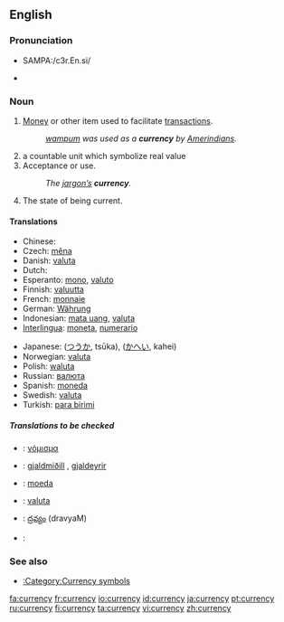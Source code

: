==English==

{{wikipedia}}

===Pronunciation===
*{{US}} SAMPA:/c3r.En.si/
*{{audio|en-us-currency.ogg|Audio (US)}}

===Noun===
{{en-noun|currencies|-}}

# [[Money]] or other item used to facilitate [[transaction]]s.
#: ''[[wampum]] was used as a '''currency''' by [[Amerindian]]s.''
# a countable unit which symbolize real value
# Acceptance or use.
#: ''The [[jargon|jargon’s]] '''currency'''.''
# The state of being current.

====Translations====
{{trans-top|money or other item used to facilitate transactions}}
*Chinese: {{zh-ts|貨幣|货币}}
*Czech: [[měna]] {{f}}
*Danish: [[valuta]]
*Dutch: {{t-|nl|munteenheid|f}}
*Esperanto: [[mono]], [[valuto]]
*Finnish: [[valuutta]]
*French: [[monnaie]] {{f}}
*German: [[Währung]] {{f}}
*Indonesian: [[mata uang]], [[valuta]]
*[[Interlingua]]: [[moneta]], [[numerario]]
{{trans-mid}}
*Japanese: {{Jpan|[[通貨]]}} ([[つうか]], tsūka), {{Jpan|[[貨幣]]}} ([[かへい]], kahei)
*Norwegian: [[valuta]]
*Polish: [[waluta]] {{f}}
*Russian: [[валюта]]
*Spanish: [[moneda]] {{f}}
*Swedish: [[valuta]]
*Turkish: [[para birimi]]
{{trans-bottom}}

=====Translations to be checked=====
{{checktrans}}
<!--added {{ttbc}}s here.-->
{{trans-top|to be checked}}
*{{ttbc|Greek}}: [[νόμισμα]] {{n}}
*{{ttbc|Icelandic}}: [[gjaldmiðill]] {{m}}, [[gjaldeyrir]] {{m}}
{{trans-mid}}
*{{ttbc|Portuguese}}: [[moeda]] {{f}}
*{{ttbc|Slovenian}}: [[valuta]]
*{{ttbc|Telugu}}: [[ద్రవ్యం]] (dravyaM)
*{{ttbc|Thai}}: {{THchar|[[เงินตรา]]}}
{{trans-bottom}}

===See also===
*[[:Category:Currency symbols]]

[[fa:currency]]
[[fr:currency]]
[[io:currency]]
[[id:currency]]
[[ja:currency]]
[[pt:currency]]
[[ru:currency]]
[[fi:currency]]
[[ta:currency]]
[[vi:currency]]
[[zh:currency]]